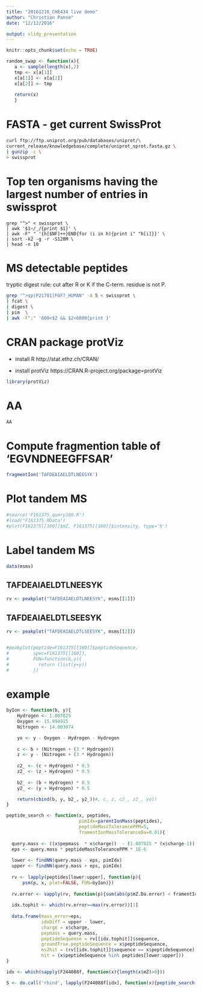 ```yaml
---
title: "20161216_CHE434 live demo"
author: "Christian Panse"
date: "12/12/2016"

output: slidy_presentation
---
```


```r
knitr::opts_chunk$set(echo = TRUE)

random_swap <- function(x){
   a <- sample(length(x),2)
   tmp <- x[a[1]]
   x[a[1]] <- x[a[2]]
   x[a[2]] <- tmp
  
   return(x)
   }
```

# FASTA - get current SwissProt

```bash
curl ftp://ftp.uniprot.org/pub/databases/uniprot/\
current_release/knowledgebase/complete/uniprot_sprot.fasta.gz \
| gunzip -c \
> swissprot
```

# Top ten organisms having the largest number of entries in swissprot
```base
grep "^>" < swissprot \
| awk '$1~/_/{print $1}' \
| awk -F"_" '{h[$NF]++}END{for (i in h){print i" "h[i]}}' \
| sort -k2 -g -r -S128M \
| head -n 10
```

# MS detectable peptides

tryptic digest rule: cut after R or K if the C-term. residue is not P.
```bash
grep "^>sp|P21781|FGF7_HUMAN" -A 5 < swissprot \
| fcat \
| digest \
| pim  \
| awk -F";" '600<$2 && $2<6000{print }'
```


# CRAN package protViz

* install R
http://stat.ethz.ch/CRAN/

* install protViz
https://CRAN.R-project.org/package=protViz

```R
library(protViz)
```

# AA
```r
AA
```
# Compute fragmention table of 'EGVNDNEEGFFSAR'

```R
fragmentIon('TAFDEAIAELDTLNEESYK')
```


# Plot tandem MS

```R
#source('F161375_query160.R')
#load("F161375.RData")
#plot(F161375[[160]]$mZ, F161375[[160]]$intensity, type='h')
```

# Label tandem MS

```r
data(msms)
```

## TAFDEAIAELDTLNEESYK

```r
rv <- peakplot("TAFDEAIAELDTLNEESYK", msms[[1]])
```

## TAFDEAIAELDTLSEESYK

```r
rv <- peakplot("TAFDEAIAELDTLSEESYK", msms[[2]])


#peakplot(peptide=F161375[[160]]$peptideSequence, 
#         spec=F161375[[160]],
#         FUN=function(b,y){
#           return (list(y=y))
#         })
```


# example

```r

byIon <- function(b, y){
    Hydrogen <- 1.007825
    Oxygen <- 15.994915
    Nitrogen <- 14.003074

    yo <- y - Oxygen - Hydrogen - Hydrogen
    
    c <- b + (Nitrogen + (3 * Hydrogen))
    z <- y - (Nitrogen + (3 * Hydrogen))
  
    c2_ <- (c + Hydrogen) * 0.5
    z2_ <- (z + Hydrogen) * 0.5
  
    b2_ <- (b + Hydrogen) * 0.5
    y2_ <- (y + Hydrogen) * 0.5

    return(cbind(b, y, b2_, y2_))#, c, z, c2_, z2_, yo))
}

peptide_search <- function(x, peptides, 
                           pimIdx=parentIonMass(peptides), 
                           peptideMassTolerancePPM=5,
                           framentIonMassToleranceDa=0.01){
  
  query.mass <- ((x$pepmass  * x$charge))  - (1.007825 * (x$charge-1))
  eps <- query.mass * peptideMassTolerancePPM * 1E-6
  
  lower <- findNN(query.mass - eps, pimIdx)
  upper <- findNN(query.mass + eps, pimIdx)
  
  rv <- lapply(peptides[lower:upper], function(p){
      psm(p, x, plot=FALSE, FUN=byIon)})
  
  rv.error <- sapply(rv, function(p){sum(abs(p$mZ.Da.error) < framentIonMassToleranceDa)})
  
  idx.tophit <- which(rv.error==max(rv.error))[1]
  
  data.frame(mass_error=eps, 
             idxDiff = upper - lower, 
             charge = x$charge, 
             pepmass = query.mass,
             peptideSequence = rv[[idx.tophit]]$sequence,
             groundTrue.peptideSequence = x$peptideSequence,
             ms2hit = (rv[[idx.tophit]]$sequence == x$peptideSequence),
             hit = (x$peptideSequence %in% peptides[lower:upper]))
}

idx <- which(sapply(F244088f, function(x){length(x$mZ)>0}))

S <- do.call('rbind', lapply(F244088f[idx], function(x){peptide_search(x, swissprot_tryptic_peptides10K, pim )}))


```
